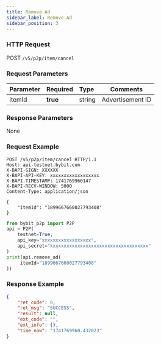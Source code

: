 ```yaml
---
title: Remove Ad
sidebar_label: Remove Ad
sidebar_position: 3
---
```


### HTTP Request
POST `/v5/p2p/item/cancel`

### Request Parameters
| Parameter | Required | Type | Comments|
|:----- |:-------|:-----|------ |
|itemId|**true**|string|Advertisement ID|

### Response Parameters
None

### Request Example

<Tabs groupId="programming-languages">
<TabItem value="http" label="HTTP">

```http
POST /v5/p2p/item/cancel HTTP/1.1
Host: api-testnet.bybit.com
X-BAPI-SIGN: XXXXXX
X-BAPI-API-KEY: xxxxxxxxxxxxxxxxxx
X-BAPI-TIMESTAMP: 1741769960147
X-BAPI-RECV-WINDOW: 5000
Content-Type: application/json

{
    "itemId": "1899667660027793408"
}
```

</TabItem>
<TabItem value="python" label="Python">

```python
from bybit_p2p import P2P
api = P2P(
    testnet=True,
    api_key="xxxxxxxxxxxxxxxxxx",
    api_secret="xxxxxxxxxxxxxxxxxxxxxxxxxxxxxxxxxxxx"
)
print(api.remove_ad(
     itemId="1899667660027793408"
))
```

</TabItem>
</Tabs>

### Response Example

```json
{
    "ret_code": 0,
    "ret_msg": "SUCCESS",
    "result": null,
    "ext_code": "",
    "ext_info": {},
    "time_now": "1741769960.432023"
}
```
